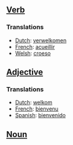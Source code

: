 ==[[Verb]]==

===Translations===
*[[Dutch]]: [[verwelkomen]]
*[[French]]: [[acueillir]]
*[[Welsh]]: [[croeso]]


==[[Adjective]]==

===Translations===
*[[Dutch]]: [[welkom]]
*[[French]]: [[bienvenu]]
*[[Spanish]]: [[bienvenido]]

==[[Noun]]==